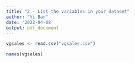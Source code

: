 ```yaml
---
title: "2 - List the variables in your dataset"
author: "Yi Ban"
date: '2022-04-08'
output: pdf_document
---
```


```r
vgsales <- read.csv("vgsales.csv")
```

```r
names(vgsales)
```

